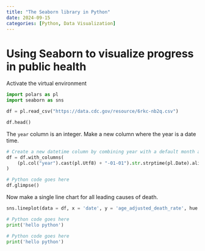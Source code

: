 ```yaml
---
title: "The Seaborn library in Python"
date: 2024-09-15
categories: [Python, Data Visualization]
---
```


# Using Seaborn to visualize progress in public health

Activate the virtual environment



```python

import polars as pl
import seaborn as sns


```



```python

df = pl.read_csv("https://data.cdc.gov/resource/6rkc-nb2q.csv")

```




```python

df.head()

```

The `year` column is an integer. Make a new column where the year is a date time.

```python

# Create a new datetime column by combining year with a default month and day
df = df.with_columns(
    (pl.col("year").cast(pl.Utf8) + "-01-01").str.strptime(pl.Date).alias("date")
)

```



```python
# Python code goes here
df.glimpse()

```

Now make a single line chart for all leading causes of death.

```python

sns.lineplot(data = df, x = 'date', y = 'age_adjusted_death_rate', hue = 'leading_causes')


```




```python
# Python code goes here
print('hello python')

```



```python
# Python code goes here
print('hello python')

```
